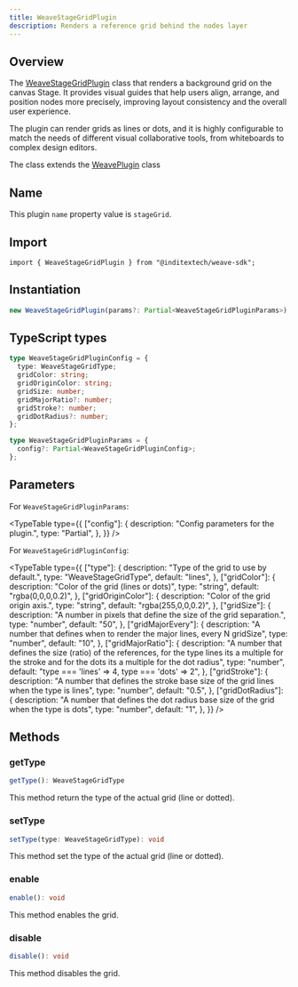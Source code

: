 ```yaml
---
title: WeaveStageGridPlugin
description: Renders a reference grid behind the nodes layer
---
```



## Overview

The [WeaveStageGridPlugin](https://github.com/InditexTech/weavejs/blob/main/code/packages/sdk/src/plugins/stage-grid/stage-grid.ts)
class that renders a background grid on the canvas Stage. It provides visual guides that help users align, arrange,
and position nodes more precisely, improving layout consistency and the overall user experience.

The plugin can render grids as lines or dots, and it is highly configurable to match the needs of different visual
collaborative tools, from whiteboards to complex design editors.

The class extends the [WeavePlugin](/docs/sdk/api-reference/plugins/plugin) class

## Name

This plugin `name` property value is `stageGrid`.

## Import

```shell
import { WeaveStageGridPlugin } from "@inditextech/weave-sdk";
```

## Instantiation

```ts
new WeaveStageGridPlugin(params?: Partial<WeaveStageGridPluginParams>);
```

## TypeScript types

```ts
type WeaveStageGridPluginConfig = {
  type: WeaveStageGridType;
  gridColor: string;
  gridOriginColor: string;
  gridSize: number;
  gridMajorRatio?: number;
  gridStroke?: number;
  gridDotRadius?: number;
};

type WeaveStageGridPluginParams = {
  config?: Partial<WeaveStageGridPluginConfig>;
};
```

## Parameters

For `WeaveStageGridPluginParams`:

<TypeTable
  type={{
    ["config"]: {
      description: "Config parameters for the plugin.",
      type: "Partial<WeaveStageGridPluginConfig>",
    },
  }}
/>

For `WeaveStageGridPluginConfig`:

<TypeTable
  type={{
    ["type"]: {
      description: "Type of the grid to use by default.",
      type: "WeaveStageGridType",
      default: "lines",
    },
    ["gridColor"]: {
      description: "Color of the grid (lines or dots)",
      type: "string",
      default: "rgba(0,0,0,0.2)",
    },
    ["gridOriginColor"]: {
      description: "Color of the grid origin axis.",
      type: "string",
      default: "rgba(255,0,0,0.2)",
    },
    ["gridSize"]: {
      description:
        "A number in pixels that define the size of the grid separation.",
      type: "number",
      default: "50",
    },
    ["gridMajorEvery"]: {
      description:
        "A number that defines when to render the major lines, every N gridSize",
      type: "number",
      default: "10",
    },
    ["gridMajorRatio"]: {
      description:
        "A number that defines the size (ratio) of the references, for the type lines its a multiple for the stroke and for the dots its a multiple for the dot radius",
      type: "number",
      default: "type === 'lines' => 4, type === 'dots' => 2",
    },
    ["gridStroke"]: {
      description:
        "A number that defines the stroke base size of the grid lines when the type is lines",
      type: "number",
      default: "0.5",
    },
    ["gridDotRadius"]: {
      description:
        "A number that defines the dot radius base size of the grid when the type is dots",
      type: "number",
      default: "1",
    },
  }}
/>

## Methods

### getType

```ts
getType(): WeaveStageGridType
```

This method return the type of the actual grid (line or dotted).

### setType

```ts
setType(type: WeaveStageGridType): void
```

This method set the type of the actual grid (line or dotted).

### enable

```ts
enable(): void
```

This method enables the grid.

### disable

```ts
disable(): void
```

This method disables the grid.
